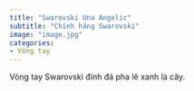 ```yaml
---
title: "Swarovski Una Angelic"
subtitle: "Chính hãng Swarovski"
image: "image.jpg"
categories:
- Vòng tay
---
```


Vòng tay Swarovski đính đá pha lê xanh lá cây.
